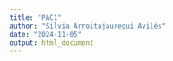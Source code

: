 ```yaml
---
title: "PAC1"
author: "Silvia Arroitajauregui Avilés"
date: "2024-11-05"
output: html_document
---
```


